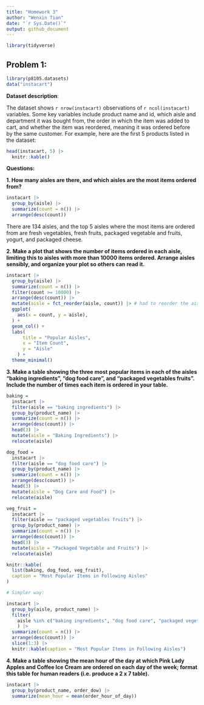 ```yaml
---
title: "Homework 3"
author: "Wenxin Tian"
date: "`r Sys.Date()`"
output: github_document
---
```


```r
library(tidyverse)
```

## Problem 1:

```r
library(p8105.datasets)
data("instacart")
```

__Dataset description__:

The dataset shows `r nrow(instacart)` observations of `r ncol(instacart)` variables. Some key variables include product name and id, which aisle and department it was bought from, the order in which the item was added to cart, and whether the item was reordered, meaning it was ordered before by the same customer. For example, here are the first 5 products listed in the dataset:

```r
head(instacart, 5) |>
  knitr::kable()
```

__Questions:__

__1. How many aisles are there, and which aisles are the most items ordered from?__

```r
instacart |>
  group_by(aisle) |>
  summarize(count = n()) |>
  arrange(desc(count))
```

There are 134 aisles, and the top 5 aisles where the most items are ordered from are fresh vegetables, fresh fruits, packaged vegetable and fruits, yogurt, and packaged cheese.

__2. Make a plot that shows the number of items ordered in each aisle, limiting this to aisles with more than 10000 items ordered. Arrange aisles sensibly, and organize your plot so others can read it.__

```r
instacart |>
  group_by(aisle) |>
  summarize(count = n()) |>
  filter(count >= 10000) |>
  arrange(desc(count)) |>
  mutate(aisle = fct_reorder(aisle, count)) |> # had to reorder the aisle factor
  ggplot(
    aes(x = count, y = aisle),
  ) +
  geom_col() +
  labs(
      title = "Popular Aisles",
      x = "Item Count",
      y = "Aisle"
    ) +
  theme_minimal()
```

__3. Make a table showing the three most popular items in each of the aisles “baking ingredients”, “dog food care”, and “packaged vegetables fruits”. Include the number of times each item is ordered in your table.__

```r
baking = 
  instacart |>
  filter(aisle == "baking ingredients") |>
  group_by(product_name) |>
  summarize(count = n()) |>
  arrange(desc(count)) |>
  head(3) |>
  mutate(aisle = "Baking Ingredients") |>
  relocate(aisle)

dog_food =
  instacart |>
  filter(aisle == "dog food care") |>
  group_by(product_name) |>
  summarize(count = n()) |>
  arrange(desc(count)) |>
  head(3) |>
  mutate(aisle = "Dog Care and Food") |>
  relocate(aisle)

veg_fruit = 
  instacart |>
  filter(aisle == "packaged vegetables fruits") |>
  group_by(product_name) |>
  summarize(count = n()) |>
  arrange(desc(count)) |>
  head(3) |>
  mutate(aisle = "Packaged Vegetable and Fruits") |>
  relocate(aisle)

knitr::kable(
  list(baking, dog_food, veg_fruit),
  caption = "Most Popular Items in Following Aisles"
)

# Simpler way:

instacart |>
  group_by(aisle, product_name) |>
  filter(
    aisle %in% c("baking ingredients", "dog food care", "packaged vegetables fruits")
    ) |>
  summarize(count = n()) |> 
  arrange(desc(count)) |>
  slice(1:3) |>
  knitr::kable(caption = "Most Popular Items in Following Aisles")
```

__4. Make a table showing the mean hour of the day at which Pink Lady Apples and Coffee Ice Cream are ordered on each day of the week; format this table for human readers (i.e. produce a 2 x 7 table).__

```r
instacart |>
  group_by(product_name, order_dow) |>
  summarize(mean_hour = mean(order_hour_of_day))
  
```


